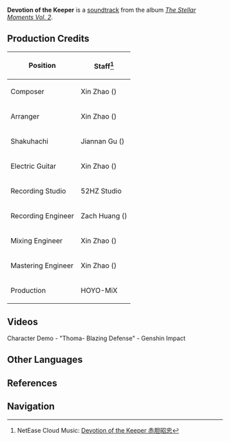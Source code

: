 {{Soundtrack Infobox
|title          =
|image          = The Stellar Moments Vol. 2.png
|album          = The Stellar Moments Vol. 2
|number         = 19
|featured       =
|featured2      =
|featured3      =
|featured_disc  =
|featured_disc2 =
|featured_disc3 =
|youtube_id     = hopQXbkXm94
|youtube_time   = 1644
|spotify_id     = 3sOx6kOQK9DGLgee7dAFOS
|played_in      = Character Demo
|during         = [https://youtu.be/watch?v=HPoeE5PRWTw Character Demo - "Thoma: Blazing Defense"]
|domain         =
|previous       = A Glorious Awakening
|next           = Awake From a Nightmare
}}
'''Devotion of the Keeper''' is a [[soundtrack]] from the album ''[[The Stellar Moments Vol. 2]]''.

==Production Credits==
{| class="wikitable" style="text-align:left; height:0.5em"
! Position
! Staff<ref>NetEase Cloud Music: [https://music.163.com/#/song?id=1913533272 Devotion of the Keeper 赤胆昭忠]</ref>
|-
! Composer
| Xin Zhao ({{Lang|zh=赵鑫|mini=1}})
|-
! Arranger
| Xin Zhao ({{Lang|zh=赵鑫|mini=1}})
|-
! Shakuhachi
| Jiannan Gu ({{Lang|zh=顾剑楠|mini=1}})
|-
! Electric Guitar
| Xin Zhao ({{Lang|zh=赵鑫|mini=1}})
|-
! Recording Studio
| 52HZ Studio
|-
! Recording Engineer
| Zach Huang ({{Lang|zh=黄巍|mini=1}})
|-
! Mixing Engineer
| Xin Zhao ({{Lang|zh=赵鑫|mini=1}})
|-
! Mastering Engineer
| Xin Zhao ({{Lang|zh=赵鑫|mini=1}})
|-
! Production
| HOYO-MiX
|}

==Videos==
<gallery hideaddbutton="true" captionalign="center">
Character Demo - "Thoma- Blazing Defense" - Genshin Impact
</gallery>

==Other Languages==
{{Other Languages|default_hidden = 1
|en      = Devotion of the Keeper
|zhs     = 赤胆昭忠
|zhs_rm  = Chìdǎn Zhāozhōng
|zht     = 赤膽昭忠
|zht_rm  = Chìdǎn Zhāozhōng
|ja      = 忠魂義胆
|ja_rm   = Chuukon-gitan
|ko      = Devotion of the Keeper<ref name=drumalong>Event: [[The Almighty Arataki Great and Glorious Drumalong Festival]] (Korean, Spanish, French, Russian, Thai, Vietnamese, German, Indonesian, Portuguese)</ref>
|es      = El protector devoto<ref name=drumalong />
|fr      = Dévotion protectrice<ref name=drumalong />
|ru      = Преданность стража<ref name=drumalong />
|th      = Devotion of the Keeper<ref name=drumalong />
|vi      = Can Đảm Trung Thành<ref name=drumalong />
|de      = Loyalität und Furchtlosigkeit<ref name=drumalong />
|id      = Devotion of the Keeper<ref name=drumalong />
|pt      = Devoção do Guardião<ref name=drumalong />
}}

==References==
{{Reflist}}

==Navigation==
{{Soundtrack Navbox|The Stellar Moments}}